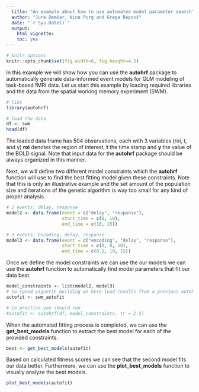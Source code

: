 ```yaml
---
  title: "An example about how to use automated model parameter search"
  author: "Jure Demšar, Nina Purg and Grega Repovš"
  date: "`r Sys.Date()`"
  output:
    html_vignette:
    toc: yes
---
```


<!--
  %\VignetteEngine{knitr::rmarkdown}
  %\VignetteEncoding{UTF-8}
  %\VignetteIndexEntry{An example about how to use automated model parameter search}
-->

```r
# knitr options
knitr::opts_chunk$set(fig.width=6, fig.height=4.5)
```

In this example we will show how you can use the **autohrf** package to automatically generate data-informed event models for GLM modeling of task-based fMRI data. Let us start this example by loading required libraries and the data from the spatial working memory experiment (SWM).

```r
# libs
library(autohrf)

# load the data
df <- swm
head(df)
```

The loaded data frame has 504 observations, each with 3 variables (roi, t, and y) **roi** denotes the region of interest, **t** the time stamp and **y** the value of the BOLD signal. Note that input data for the **autohrf** package should be always organized in this manner.

Next, we will define two different model constraints which the **autohrf** function will use to find the best fitting model given these constraints. Note that this is only an illustrative example and the set amount of the population size and iterations of the genetic algorithm is way too small for any kind of proper analysis.

```r
# 2 events: delay, response
model2 <- data.frame(event = c("delay", "response"),
                     start_time = c(0, 10),
                     end_time = c(10, 15))

# 3 events: encoding, delay, response
model3 <- data.frame(event = c("encoding", "delay", "response"),
                     start_time = c(0, 0, 10),
                     end_time = c(0.5, 10, 15))
```

Once we define the model constraints we can use the  our models we can use the **autohrf** function to automatically find model parameters that fit our data best.

```r
model_constraints <- list(model2, model3)
# to speed vignette building we here load results from a previous autohrf run
autofit <- swm_autofit

# in practice you should run
#autofit <- autohrf(df, model_constraints, tr = 2.5)
```

When the automated fitting process is completed, we can use the **get_best_models** function to extract the best model for each of the provided constraints.

```r
best <- get_best_models(autofit)
```

Based on calculated fitness scores we can see that the second model fits our data better. Furthermore, we can use the **plot_best_models** function to visually analyze the best models.

```r
plot_best_models(autofit)
```
